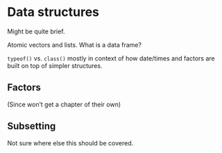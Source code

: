 # Data structures

Might be quite brief.

Atomic vectors and lists. What is a data frame?

`typeof()` vs. `class()` mostly in context of how date/times and factors are built on top of simpler structures.

## Factors

(Since won't get a chapter of their own)

## Subsetting

Not sure where else this should be covered.
